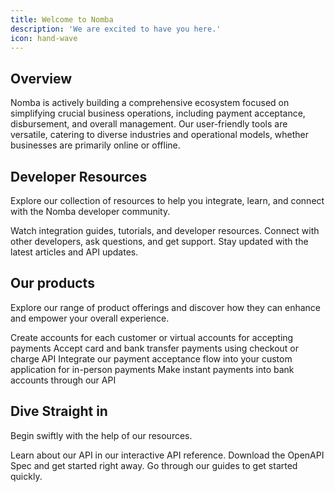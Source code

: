 ```yaml
---
title: Welcome to Nomba
description: 'We are excited to have you here.'
icon: hand-wave
---
```


## Overview

Nomba is actively building a comprehensive ecosystem focused on simplifying crucial business operations, including payment acceptance, disbursement, and overall management. Our user-friendly tools are versatile, catering to diverse industries and operational models, whether businesses are primarily online or offline.

## Developer Resources

Explore our collection of resources to help you integrate, learn, and connect with the Nomba developer community.

<CardGroup cols={3}>
  <Card
    title="YouTube"
    icon="video"
    href="https://www.youtube.com/@nomba_developers"
  >
    Watch integration guides, tutorials, and developer resources.
  </Card>
  <Card
    title="Community"
    icon="comments"
    href="https://join.slack.com/t/nombadevelope-6l32082/shared_invite/zt-350byydhe-m5aQJtyHpRG9Y7Kmg43a5w"
  >
    Connect with other developers, ask questions, and get support.
  </Card>
  <Card
    title="Blog"
    icon="book-open"
    href="https://nomba-developers.hashnode.dev/"
  >
    Stay updated with the latest articles and API updates.
  </Card>
</CardGroup>

## Our products

Explore our range of product offerings and discover how they can enhance and empower your overall experience.

<CardGroup cols={2}>
  <Card
    title="Accounts"
    icon="building-columns"
    href="/products/accounts/introduction"
  >
    Create accounts for each customer or virtual accounts for accepting payments
  </Card>
  <Card
    title="Accept Payments"
    icon="money-bill"
    href="/products/checkout/introduction"
  >
    Accept card and bank transfer payments using checkout or charge API
  </Card>
  <Card
    title="Terminals"
    icon="mobile-retro"
    href="/products/terminals/custom-apps/introduction"
  >
    Integrate our payment acceptance flow into your custom application for in-person payments
  </Card>
  <Card
    title="Transfers"
    icon="shuffle"
    href="/products/transfers/introduction"
  >
    Make instant payments into bank accounts through our API 
  </Card>
</CardGroup>

## Dive Straight in

Begin swiftly with the help of our resources.

<CardGroup cols={3}>
  <Card
    title="API Playground"
    icon="circle-play"
    href="/nomba-api-reference/introduction"
  >
    Learn about our API in our interactive API reference.
  </Card>
  <Card
    title="OpenAPI Spec"
    icon="code"
    href="https://github.com/kudi-inc/vendor-openapi-spec/blob/main/openapi3_0_v_1_0_0.json"
  >
    Download the OpenAPI Spec and get started right away.
  </Card>
  <Card
    title="Get inspired"
    icon="lightbulb-on"
    href="/support/guides/introduction"
  >
    Go through our guides to get started quickly.
  </Card>
</CardGroup>
